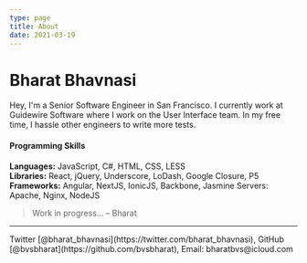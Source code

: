 ```yaml
---
type: page
title: About
date: 2021-03-19
---
```


# Bharat Bhavnasi

Hey, I'm a Senior Software Engineer in San Francisco. I currently work at Guidewire Software where I work on the User Interface team. In my free time, I hassle other engineers to write more tests.

#### Programming Skills

<b>Languages:</b> JavaScript, C#, HTML, CSS, LESS <br />
<b>Libraries:</b> React, jQuery, Underscore, LoDash, Google Closure, P5 <br />
<b>Frameworks:</b> Angular, NextJS, IonicJS, Backbone, Jasmine Servers: Apache, Nginx,
NodeJS

> Work in progress... –  Bharat

---

<div>
  Twitter [@bharat_bhavnasi](https://twitter.com/bharat_bhavnasi), GitHub
  [@bvsbharat](https://github.com/bvsbharat), Email: bharatbvs@icloud.com
</div>
